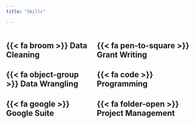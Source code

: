 ```yaml
---
title: "Skills"

---
```


:::: {style="display: flex;"}

::: {}

## {{< fa broom >}} Data Cleaning    

## {{< fa object-group >}} Data Wrangling  

## {{< fa google >}} Google Suite

:::

::: {}
\  
\  
\ 
\  
:::  

::: {}

## {{< fa pen-to-square >}} Grant Writing    

## {{< fa code >}} Programming  

## {{< fa folder-open >}} Project Management 

:::

::::





